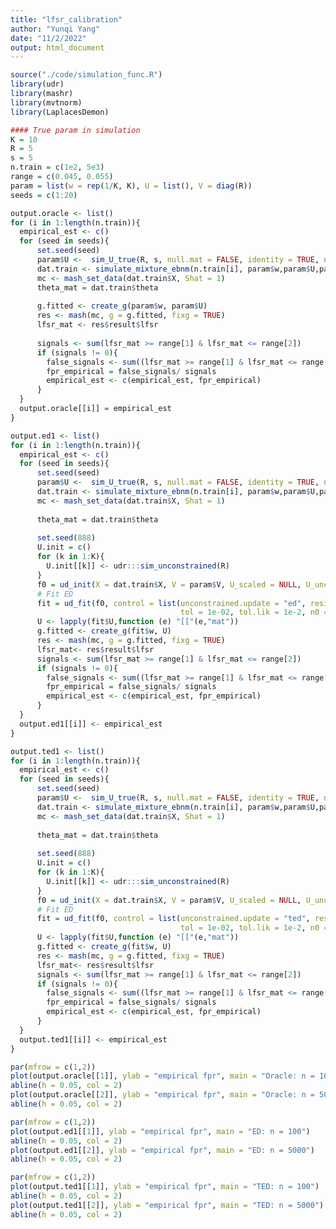 ```yaml
---
title: "lfsr_calibration"
author: "Yunqi Yang"
date: "11/2/2022"
output: html_document
---
```


```r
source("./code/simulation_func.R")
library(udr)
library(mashr)
library(mvtnorm)
library(LaplacesDemon)
```

```r
#### True param in simulation
K = 10
R = 5
s = 5
n.train = c(1e2, 5e3)
range = c(0.045, 0.055)
param = list(w = rep(1/K, K), U = list(), V = diag(R))
seeds = c(1:20)
```


```r
output.oracle <- list()
for (i in 1:length(n.train)){
  empirical_est <- c()
  for (seed in seeds){
      set.seed(seed)
      param$U <-  sim_U_true(R, s, null.mat = FALSE, identity = TRUE, num_singleton = 5, num_unconstrained = 4)
      dat.train <- simulate_mixture_ebnm(n.train[i], param$w,param$U,param$V)
      mc <- mash_set_data(dat.train$X, Shat = 1)
      theta_mat = dat.train$theta
      
      g.fitted <- create_g(param$w, param$U)
      res <- mash(mc, g = g.fitted, fixg = TRUE)
      lfsr_mat <- res$result$lfsr
      
      signals <- sum(lfsr_mat >= range[1] & lfsr_mat <= range[2])
      if (signals != 0){
        false_signals <- sum((lfsr_mat >= range[1] & lfsr_mat <= range[2]) & theta_mat == 0)
        fpr_empirical = false_signals/ signals
        empirical_est <- c(empirical_est, fpr_empirical)
      }
  }
  output.oracle[[i]] = empirical_est
}
```

```r
output.ed1 <- list()
for (i in 1:length(n.train)){
  empirical_est <- c()
  for (seed in seeds){
      set.seed(seed)
      param$U <-  sim_U_true(R, s, null.mat = FALSE, identity = TRUE, num_singleton = 5, num_unconstrained = 4)
      dat.train <- simulate_mixture_ebnm(n.train[i], param$w,param$U,param$V)
      mc <- mash_set_data(dat.train$X, Shat = 1)
      
      theta_mat = dat.train$theta
      
      set.seed(888)
      U.init = c()
      for (k in 1:K){
        U.init[[k]] <- udr:::sim_unconstrained(R)
      }
      f0 = ud_init(X = dat.train$X, V = param$V, U_scaled = NULL, U_unconstrained = U.init, n_rank1 = 0)
      # Fit ED
      fit = ud_fit(f0, control = list(unconstrained.update = "ed", resid.update = 'none',
                                      tol = 1e-02, tol.lik = 1e-2, n0 = 0, lambda = 0, maxiter = 5e3), verbose=FALSE)
      U <- lapply(fit$U,function (e) "[["(e,"mat"))
      g.fitted <- create_g(fit$w, U)
      res <- mash(mc, g = g.fitted, fixg = TRUE)
      lfsr_mat<- res$result$lfsr
      signals <- sum(lfsr_mat >= range[1] & lfsr_mat <= range[2])
      if (signals != 0){
        false_signals <- sum((lfsr_mat >= range[1] & lfsr_mat <= range[2]) & theta_mat == 0)
        fpr_empirical = false_signals/ signals
        empirical_est <- c(empirical_est, fpr_empirical)
      }
  } 
  output.ed1[[i]] <- empirical_est
}
```



```r
output.ted1 <- list()
for (i in 1:length(n.train)){
  empirical_est <- c()
  for (seed in seeds){
      set.seed(seed)
      param$U <-  sim_U_true(R, s, null.mat = FALSE, identity = TRUE, num_singleton = 5, num_unconstrained = 4)
      dat.train <- simulate_mixture_ebnm(n.train[i], param$w,param$U,param$V)
      mc <- mash_set_data(dat.train$X, Shat = 1)
      
      theta_mat = dat.train$theta
      
      set.seed(888)
      U.init = c()
      for (k in 1:K){
        U.init[[k]] <- udr:::sim_unconstrained(R)
      }
      f0 = ud_init(X = dat.train$X, V = param$V, U_scaled = NULL, U_unconstrained = U.init, n_rank1 = 0)
      # Fit ED
      fit = ud_fit(f0, control = list(unconstrained.update = "ted", resid.update = 'none',
                                      tol = 1e-02, tol.lik = 1e-2, n0 = 0, lambda = 0, maxiter = 5e3), verbose=FALSE)
      U <- lapply(fit$U,function (e) "[["(e,"mat"))
      g.fitted <- create_g(fit$w, U)
      res <- mash(mc, g = g.fitted, fixg = TRUE)
      lfsr_mat<- res$result$lfsr
      signals <- sum(lfsr_mat >= range[1] & lfsr_mat <= range[2])
      if (signals != 0){
        false_signals <- sum((lfsr_mat >= range[1] & lfsr_mat <= range[2]) & theta_mat == 0)
        fpr_empirical = false_signals/ signals
        empirical_est <- c(empirical_est, fpr_empirical)
      }
  } 
  output.ted1[[i]] <- empirical_est
}
```

```r
par(mfrow = c(1,2))
plot(output.oracle[[1]], ylab = "empirical fpr", main = "Oracle: n = 100")
abline(h = 0.05, col = 2)
plot(output.oracle[[2]], ylab = "empirical fpr", main = "Oracle: n = 5000")
abline(h = 0.05, col = 2)
```

```r
par(mfrow = c(1,2))
plot(output.ed1[[1]], ylab = "empirical fpr", main = "ED: n = 100")
abline(h = 0.05, col = 2)
plot(output.ed1[[2]], ylab = "empirical fpr", main = "ED: n = 5000")
abline(h = 0.05, col = 2)
```


```r
par(mfrow = c(1,2))
plot(output.ted1[[1]], ylab = "empirical fpr", main = "TED: n = 100")
abline(h = 0.05, col = 2)
plot(output.ted1[[2]], ylab = "empirical fpr", main = "TED: n = 5000")
abline(h = 0.05, col = 2)
```


